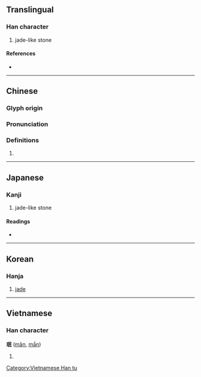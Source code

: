 {{character info/new}}
{{also|玟}}
==Translingual==

===Han character===
{{Han char|rn=96|rad=玉|as=05|sn=9|four=|canj=MGRVP|ids=⿰𤣩民}}

# jade-like stone

====References====
* {{Han ref|kx=0729.220|dkj=20916|dj=1141.120|hdz=21108.120|uh=73C9|ud=29641}}

----

==Chinese==
{{zh-forms}}

===Glyph origin===
{{Han etym}}

===Pronunciation===
{{zh-pron
|m=mín
|mc=y
|oc=y
|cat=
}}

===Definitions===
{{zh-hanzi}}

# {{rfdef|zh}}

----

==Japanese==

===Kanji===
{{ja-kanji|grade=|rs=玉05}}

# jade-like stone

====Readings====
* {{ja-readings|on=[[びん]] (bin), [[みん]] (min)|kun=}}

----

==Korean==

===Hanja===
{{ko-hanja|hangeul=민|eumhun=|rv=min|mr=min|y=min}}

# [[jade]]

----

==Vietnamese==

===Han character===
'''珉''' ([[mân]], [[mần]])

# {{defn|lang=vi}}

[[Category:Vietnamese Han tu]]